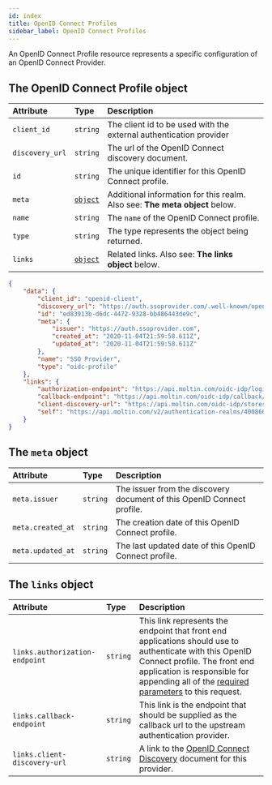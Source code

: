 ```yaml
---
id: index
title: OpenID Connect Profiles
sidebar_label: OpenID Connect Profiles
---
```


An OpenID Connect Profile resource represents a specific configuration of an OpenID Connect Provider.

## The OpenID Connect Profile object

<!--DOCUSAURUS_CODE_TABS-->

<!--Attributes-->

| Attribute | Type | Description |
| :--- | :--- | :--- |
| `client_id` | `string` | The client id to be used with the external authentication provider |
| `discovery_url` | `string` | The url of the OpenID Connect discovery document. |
| `id` | `string` | The unique identifier for this OpenID Connect profile. |
| `meta` | [`object`](#the-meta-object) | Additional information for this realm. Also see: **The meta object** below. |
| `name` | `string` | The `name` of the OpenID Connect profile. |
| `type` | `string` | The type represents the object being returned. |
| `links` | [`object`](#the-links-object) | Related links. Also see: **The links object** below. |

<!--Sample Response-->

```json
{
    "data": {
        "client_id": "openid-client",
        "discovery_url": "https://auth.ssoprovider.com/.well-known/openid-configuration",
        "id": "ed83913b-d6dc-4472-9328-bb486443de9c",
        "meta": {
            "issuer": "https://auth.ssoprovider.com",
            "created_at": "2020-11-04T21:59:58.611Z",
            "updated_at": "2020-11-04T21:59:58.611Z"
        },
        "name": "SSO Provider",
        "type": "oidc-profile"
    },
    "links": {
        "authorization-endpoint": "https://api.moltin.com/oidc-idp/login/stores/88888888-4444-4333-8333-111111111111/authentication-realms/40086652-2779-45f0-8ea6-ae630dfd13cb?elasticpath_commerce_cloud_profile_id=ed83913b-d6dc-4472-9328-bb486443de9c",
        "callback-endpoint": "https://api.moltin.com/oidc-idp/callback/stores/88888888-4444-4333-8333-111111111111/authentication-realms/40086652-2779-45f0-8ea6-ae630dfd13cb/oidc-profiles/ed83913b-d6dc-4472-9328-bb486443de9c",
        "client-discovery-url": "https://api.moltin.com/oidc-idp/stores/88888888-4444-4333-8333-111111111111/authentication-realms/40086652-2779-45f0-8ea6-ae630dfd13cb/.well-known/openid-configuration",
        "self": "https://api.moltin.com/v2/authentication-realms/40086652-2779-45f0-8ea6-ae630dfd13cb/oidc-profiles/ed83913b-d6dc-4472-9328-bb486443de9c"
    }
}
```

<!--END_DOCUSAURUS_CODE_TABS-->

## The `meta` object

| Attribute | Type | Description |
| :--- | :--- | :--- |
| `meta.issuer` | `string` | The issuer from the discovery document of this OpenID Connect profile. |
| `meta.created_at` | `string` | The creation date of this OpenID Connect profile. |
| `meta.updated_at` | `string` | The last updated date of this OpenID Connect profile. |

## The `links` object

| Attribute | Type | Description |
| :--- | :--- | :--- |
| `links.authorization-endpoint` | `string` | This link represents the endpoint that front end applications should use to authenticate with this OpenID Connect profile. The front end application is responsible for appending all of the [required parameters](https://openid.net/specs/openid-connect-core-1_0.html#AuthRequest) to this request. |
| `links.callback-endpoint` | `string` | This link is the endpoint that should be supplied as the callback url to the upstream authentication provider. |
| `links.client-discovery-url` | `string` | A link to the [OpenID Connect Discovery](https://openid.net/specs/openid-connect-discovery-1_0.html) document for this provider. |
